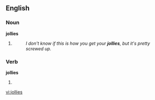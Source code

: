 ==English==

===Noun===
'''jollies'''

# {{plural of|[[jolly]]}}
#:''I don't know if this is how you get your '''jollies''', but it's pretty screwed up.''

===Verb===
'''jollies'''

# {{third-person singular of|[[jolly]]}}

[[vi:jollies]]